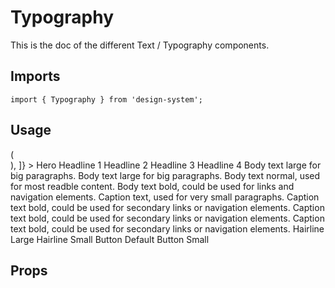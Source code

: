 

<Meta title="Design System/Atoms/Typography" component={Typography} />

# Typography

This is the doc of the different Text / Typography components.

## Imports

```tsx
import { Typography } from 'design-system';
```

## Usage

<Canvas withSource="open">
  <Story
    name="Variants"
    decorators={[
      (Story) => (
        <div style={{ display: 'flex', flexDirection: 'column', gap: '1rem' }}>
          <Story />
        </div>
      ),
    ]}
  >
    <Typography variant="hero">Hero</Typography>
    <Typography variant="headline1">Headline 1</Typography>
    <Typography variant="headline2">Headline 2</Typography>
    <Typography variant="headline3">Headline 3</Typography>
    <Typography variant="headline4">Headline 4</Typography>
    <Typography variant="body1">Body text large for big paragraphs.</Typography>
    <Typography variant="body1" fontWeight="bold">
      Body text large for big paragraphs.
    </Typography>
    <Typography variant="body2">
      Body text normal, used for most readble content.
    </Typography>
    <Typography variant="body2" fontWeight="bold">
      Body text bold, could be used for links and navigation elements.
    </Typography>
    <Typography variant="caption">
      Caption text, used for very small paragraphs.
    </Typography>
    <Typography variant="caption" fontWeight="bold">
      Caption text bold, could be used for secondary links or navigation
      elements.
    </Typography>
    <Typography variant="caption2">
      Caption text bold, could be used for secondary links or navigation
      elements.
    </Typography>
    <Typography variant="caption2" fontWeight="bold">
      Caption text bold, could be used for secondary links or navigation
      elements.
    </Typography>
    <Typography variant="hairline1">Hairline Large</Typography>
    <Typography variant="hairline2">Hairline Small</Typography>
    <Typography variant="button1">Button Default</Typography>
    <Typography variant="button2">Button Small</Typography>
  </Story>
</Canvas>

## Props

<ArgsTable of={Typography} />
